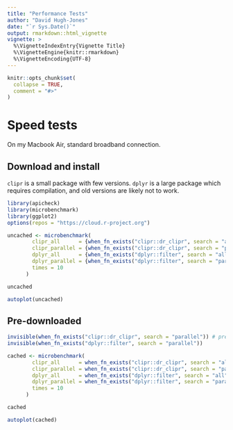 ```yaml
---
title: "Performance Tests"
author: "David Hugh-Jones"
date: "`r Sys.Date()`"
output: rmarkdown::html_vignette
vignette: >
  %\VignetteIndexEntry{Vignette Title}
  %\VignetteEngine{knitr::rmarkdown}
  %\VignetteEncoding{UTF-8}
---
```


```r
knitr::opts_chunk$set(
  collapse = TRUE,
  comment = "#>"
)
```

# Speed tests

On my Macbook Air, standard broadband connection.

## Download and install

`clipr` is a small package with few versions. `dplyr` is a large package which requires compilation, and old
versions are likely not to work.

```r
library(apicheck)
library(microbenchmark)
library(ggplot2)
options(repos = "https://cloud.r-project.org")

uncached <- microbenchmark(
        clipr_all      = {when_fn_exists("clipr::dr_clipr", search = "all"); clear_package_cache()},
        clipr_parallel = {when_fn_exists("clipr::dr_clipr", search = "parallel"); clear_package_cache()},
        dplyr_all      = {when_fn_exists("dplyr::filter", search = "all"); clear_package_cache()},
        dplyr_parallel = {when_fn_exists("dplyr::filter", search = "parallel"); clear_package_cache()},
        times = 10
      )

uncached

autoplot(uncached)
```

## Pre-downloaded

```r

invisible(when_fn_exists("clipr::dr_clipr", search = "parallel")) # pre-cache
invisible(when_fn_exists("dplyr::filter", search = "parallel")) 

cached <- microbenchmark(
        clipr_all      = when_fn_exists("clipr::dr_clipr", search = "all"),
        clipr_parallel = when_fn_exists("clipr::dr_clipr", search = "parallel"),
        dplyr_all      = when_fn_exists("dplyr::filter", search = "all"),
        dplyr_parallel = when_fn_exists("dplyr::filter", search = "parallel"),
        times = 10
      )

cached

autoplot(cached)

```
